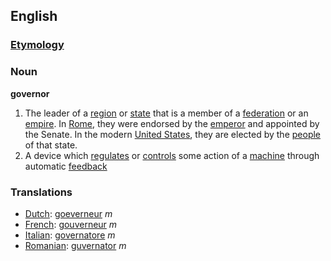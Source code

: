 ==English==
===[[Etymology]]===
=== Noun ===
'''governor'''

#The leader of a [[region]] or [[state]] that is a member of a [[federation]] or an [[empire]].  In [[Roman Empire|Rome]], they were endorsed by the [[emperor]] and appointed by the Senate.  In the modern [[United States]], they are elected by the [[people]] of that state.
#A device which [[regulate]]s or [[control]]s some action of a [[machine]] through automatic [[feedback]]

===Translations===
*[[Dutch]]: [[goeverneur]] ''m''
*[[French]]: [[gouverneur]] ''m''
*[[Italian]]: [[governatore]] ''m''
*[[Romanian]]: [[guvernator]] ''m''
